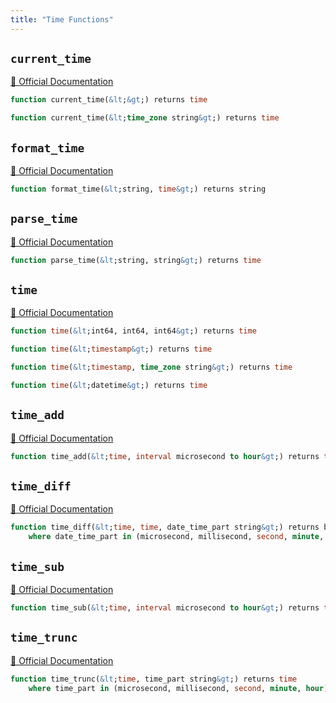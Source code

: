 ```yaml
---
title: "Time Functions"
---
```


## `current_time`
[🔗 Official Documentation](https://cloud.google.com/bigquery/docs/reference/standard-sql/time_functions#current_time)

```sql
function current_time(&lt;&gt;) returns time
```


```sql
function current_time(&lt;time_zone string&gt;) returns time
```


## `format_time`
[🔗 Official Documentation](https://cloud.google.com/bigquery/docs/reference/standard-sql/time_functions#format_time)

```sql
function format_time(&lt;string, time&gt;) returns string
```


## `parse_time`
[🔗 Official Documentation](https://cloud.google.com/bigquery/docs/reference/standard-sql/time_functions#parse_time)

```sql
function parse_time(&lt;string, string&gt;) returns time
```


## `time`
[🔗 Official Documentation](https://cloud.google.com/bigquery/docs/reference/standard-sql/time_functions#time)

```sql
function time(&lt;int64, int64, int64&gt;) returns time
```


```sql
function time(&lt;timestamp&gt;) returns time
```


```sql
function time(&lt;timestamp, time_zone string&gt;) returns time
```


```sql
function time(&lt;datetime&gt;) returns time
```


## `time_add`
[🔗 Official Documentation](https://cloud.google.com/bigquery/docs/reference/standard-sql/time_functions#time_add)

```sql
function time_add(&lt;time, interval microsecond to hour&gt;) returns time
```


## `time_diff`
[🔗 Official Documentation](https://cloud.google.com/bigquery/docs/reference/standard-sql/time_functions#time_diff)

```sql
function time_diff(&lt;time, time, date_time_part string&gt;) returns bigint
	where date_time_part in (microsecond, millisecond, second, minute, hour)
```


## `time_sub`
[🔗 Official Documentation](https://cloud.google.com/bigquery/docs/reference/standard-sql/time_functions#time_sub)

```sql
function time_sub(&lt;time, interval microsecond to hour&gt;) returns time
```


## `time_trunc`
[🔗 Official Documentation](https://cloud.google.com/bigquery/docs/reference/standard-sql/time_functions#time_trunc)

```sql
function time_trunc(&lt;time, time_part string&gt;) returns time
	where time_part in (microsecond, millisecond, second, minute, hour)
```



